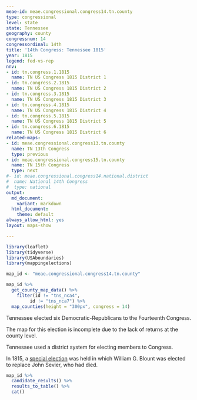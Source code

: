 ```yaml
---
meae-id: meae.congressional.congress14.tn.county
type: congressional
level: state
state: Tennessee
geography: county
congressnum: 14
congressordinal: 14th
title: '14th Congress: Tennessee 1815'
year: 1815
legend: fed-vs-rep
nnv:
- id: tn.congress.1.1815
  name: TN US Congress 1815 District 1
- id: tn.congress.2.1815
  name: TN US Congress 1815 District 2
- id: tn.congress.3.1815
  name: TN US Congress 1815 District 3
- id: tn.congress.4.1815
  name: TN US Congress 1815 District 4
- id: tn.congress.5.1815
  name: TN US Congress 1815 District 5
- id: tn.congress.6.1815
  name: TN US Congress 1815 District 6
related-maps:
- id: meae.congressional.congress13.tn.county
  name: TN 13th Congress
  type: previous
- id: meae.congressional.congress15.tn.county
  name: TN 15th Congress
  type: next
#- id: meae.congressional.congress14.national.district
#  name: National 14th Congress
#  type: national
output:
  md_document:
    variant: markdown
  html_document:
    theme: default
always_allow_html: yes
layout: maps-show

---
```


```r
library(leaflet)
library(tidyverse)
library(USAboundaries)
library(mappingelections)

map_id <- "meae.congressional.congress14.tn.county"
```

<div class="map">

```r
map_id %>%
  get_county_map_data() %>%
    filter(id != "tns_nca4",
         id != "tns_nca7") %>% 
  map_counties(height = "300px", congress = 14)
```

</div>

Tennessee elected six Democratic-Republicans to the Fourteenth Congress.

The map for this election is incomplete due to the lack of returns at the county level.

Tennessee used a district system for electing members to Congress. 

In 1815, a [special election](https://elections.lib.tufts.edu/catalog/tufts:tn.special.congress.2.1815) was held in which William G. Blount was elected to replace John Sevier, who had died.

<div class="results-table">

```r
map_id %>%
  candidate_results() %>%
  results_to_table() %>%
  cat()
```

</div>
